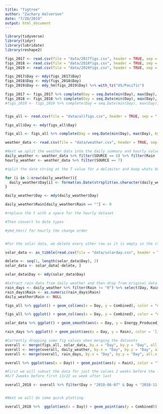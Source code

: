 ```yaml
---
title: "figtree"
author: "Zachary Halvorson"
date: "7/20/2019"
output: html_document
---
```


```r

library(tidyverse)
library(tidyr)
library(lubridate)
library(reshape2)

```

```r

figs_2017 <- read.csv(file = "data/2017figs.csv", header = TRUE, sep = ",", fileEncoding="UTF-8-BOM", stringsAsFactors = FALSE)
figs_2018 <- read.csv(file = "data/2018figs.csv", header = TRUE, sep = ",", fileEncoding="UTF-8-BOM", stringsAsFactors = FALSE)
figs_2019 <- read.csv(file = "data/2019figs.csv", header = TRUE, sep = ",", fileEncoding="UTF-8-BOM", stringsAsFactors = FALSE)

figs_2017$Day <- mdy(figs_2017$Day)
figs_2018$Day <- mdy(figs_2018$Day)
figs_2019$Day <- mdy_hm(figs_2019$Day) %>% with_tz("US/Pacific")

figs_2017 <- figs_2017 %>% complete(Day = seq.Date(min(Day), max(Day), by="day"))
figs_2018 <- figs_2018 %>% complete(Day = seq.Date(min(Day), max(Day), by="day"))
#figs_2019 <- figs_2019 %>% complete(Day = seq.Date(min(Day), max(Day), by="day"))


figs_all <- read.csv(file = "data/allfigs.csv", header = TRUE, sep = ",", fileEncoding="UTF-8-BOM", stringsAsFactors = FALSE)

figs_all$Day <- mdy(figs_all$Day)

figs_all <- figs_all %>% complete(Day = seq.Date(min(Day), max(Day), by="day"))


```

```r


weather_data <- read.csv(file = "data/weather.csv", header = TRUE, sep = ",", fileEncoding = "UTF-8-BOM", stringsAsFactors = FALSE)

#Next we split the weather data into the daily summary and hourly values based on the station number
daily_weather <- weather_data %>% filter(SOURCE == 6) %>% filter(Rain != "T" & Rain != "0")  
hourly_weather <- weather_data %>% filter(SOURCE == 7)

#split the date string at the T value for a delimiter and keep whats before for the daily dataset

for (i in 1:nrow(daily_weather)){
  daily_weather$Day[i] <- format(as.Date(strsplit(as.character(daily_weather$Day[i]), "T")[[1]][1]), '%m/%d/%Y')
}

daily_weather$Day <- mdy(daily_weather$Day)

daily_weather$Rain[daily_weather$Rain == ""] <- 0

#replace the t with a space for the hourly dataset

#Then convert to date types

#ymd_hms() for hourly the change order 



```


```r

#For the solar data, we delete every other row as it is empty in the csv file

solar_data <- as_tibble(read.csv(file = "data/solarday.csv", header = TRUE, sep = ",", fileEncoding = "UTF-8-BOM", stringsAsFactors = FALSE))

delete <- seq(1, length(solar_data$Day), 2)
solar_data <- solar_data[-delete, ]

solar_data$Day <- mdy(solar_data$Day)


```

```r

#Extract rain data from daily weather and then drop from original data set
rain_days <- daily_weather %>% filter(Rain != "0") %>% select(Day, Rain)
rain_days$Rain <- as.numeric(rain_days$Rain)
daily_weather$Rain <- NULL

```


```r

figs_all %>% ggplot() + geom_col(aes(x = Day, y = Combined), color = "darkgreen", fill = "darkgreen", width = 1) + scale_y_continuous(name = "Count") + ggtitle("Home Fig Tree Production Records - Default Width")

figs_all %>% ggplot() + geom_col(aes(x = Day, y = Combined), color = "darkgreen", fill = "darkgreen", width = 3) + scale_y_continuous(name = "Count") + ggtitle("Home Fig Tree Production Records - Increased Width")

solar_data %>% ggplot() + geom_smooth(aes(x = Day, y = Energy_Produced_Wh), color = "orange") + scale_y_continuous(name = "Watt-Hours") + ggtitle("Home Solar Panel Energy Production Records")

rain_days %>% ggplot() + geom_point(aes(x = Day, y = Rain), color = 'lightblue') + scale_y_continuous(name = "Inches") + ggtitle("San Diego Rain Records") + geom_vline(xintercept = ymd("2015-07-01", "2016-07-01", "2017-07-01", "2018-07-01", "2019-07-01")) + geom_text(aes(x = ymd("2015-12-30"), y = 2.5, label = "July 1 Vertical Lines"), size = 3)

```



```r

#Currently dropping some fig values when merging the datasets
overall <- merge(figs_all, solar_data, by.x = "Day", by.y = "Day", all.x = TRUE)
overall <- merge(overall, daily_weather, by.x = "Day", by.y = "Day", all.x = TRUE)
overall <- merge(overall, rain_days, by.x = "Day", by.y = "Day", all.x = TRUE)

overall %>% ggplot(aes(x = Day)) + geom_point(aes(y = Rain), color = "lightblue") + geom_point(aes(y = Combined/20), color = "darkgreen") + geom_smooth(aes(y = Energy_Produced_Wh/22000), color = "orange") + theme(axis.title.y = element_blank(), axis.text.y = element_blank(), axis.ticks.y = element_blank()) + ggtitle("Rain, Solar, and Fig Count Overview - 2017 to Present")


```


```r

#First we will subset the data for just the values 2 weeks before the first fig, and 1 week after the last
#6/7 2weeks before first 11/22 as week after last 

overall_2018 <- overall %>% filter(Day > "2018-06-07" & Day < "2018-11-22")


#Next we will do some quick plotting 

overall_2018 %>%  ggplot(aes(x = Day)) + geom_point(aes(y = Combined)) + geom_point(aes(y = Energy_Produced_Wh/1500))





```

